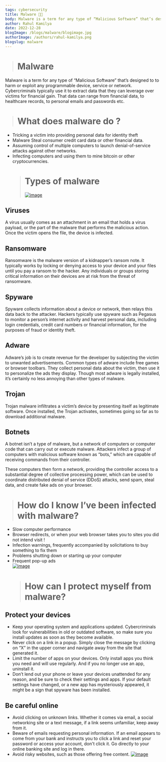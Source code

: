 ```yaml
---
tags: cybersecurity
title: Malware 🧑‍💻
body: Malware is a term for any type of “Malicious Software” that’s designed to to harm or exploit any programmable device, service or network. Cybercriminals typically use it to extract data that they can leverage over victims for financial gain. That data can range from financial data, to healthcare records, to personal emails and passwords etc.
author: Rahul Kamilya
date: 2022-12-28
blogImage: /blogs/malware/blogimage.jpg
authorImage: /authors/rahul-kamilya.png
blogslug: malware
---
```


> # Malware

Malware is a term for any type of “Malicious Software” that’s designed to to harm or exploit any programmable device, service or network. Cybercriminals typically use it to extract data that they can leverage over victims for financial gain. That data can range from financial data, to healthcare records, to personal emails and passwords etc.

> # What does malware do ?

- Tricking a victim into providing personal data for identity theft
- Malware Steal consumer credit card data or other financial data.
- Assuming control of multiple computers to launch denial-of-service attacks against other networks.
- Infecting computers and using them to mine bitcoin or other cryptocurrencies.
  > # Types of malware
  >
  > [![image](https://www.linkpicture.com/q/Types_of_Malware-A1_EN.webp)](https://www.linkpicture.com/view.php?img=LPic63ab0f2324c3b1033377415)

## Viruses

A virus usually comes as an attachment in an email that holds a virus payload, or the part of the malware that performs the malicious action. Once the victim opens the file, the device is infected.

## Ransomware

Ransomware is the malware version of a kidnapper’s ransom note. It typically works by locking or denying access to your device and your files until you pay a ransom to the hacker. Any individuals or groups storing critical information on their devices are at risk from the threat of ransomware.

## Spyware

Spyware collects information about a device or network, then relays this data back to the attacker. Hackers typically use spyware such as Pegasus to monitor a person’s internet activity and harvest personal data, including login credentials, credit card numbers or financial information, for the purposes of fraud or identity theft.

## Adware

Adware’s job is to create revenue for the developer by subjecting the victim to unwanted advertisements. Common types of adware include free games or browser toolbars. They collect personal data about the victim, then use it to personalize the ads they display. Though most adware is legally installed, it’s certainly no less annoying than other types of malware.

## Trojan

Trojan malware infiltrates a victim’s device by presenting itself as legitimate software. Once installed, the Trojan activates, sometimes going so far as to download additional malware.

## Botnets

A botnet isn’t a type of malware, but a network of computers or computer code that can carry out or execute malware. Attackers infect a group of computers with malicious software known as “bots,” which are capable of receiving commands from their controller.

These computers then form a network, providing the controller access to a substantial degree of collective processing power, which can be used to coordinate distributed denial of service (DDoS) attacks, send spam, steal data, and create fake ads on your browser.

> # How do I know I’ve been infected with malware?

- Slow computer performance
- Browser redirects, or when your web browser takes you to sites you did not intend visit !
- Infection warnings, frequently accompanied by solicitations to buy something to fix them
- Problems shutting down or starting up your computer
- Frequent pop-up ads <br/>
  [![image](https://www.linkpicture.com/q/icon-shield.svg)](https://www.linkpicture.com/view.php?img=LPic63ab1044c01d91301582760)
  > # How can I protect myself from malware?

## Protect your devices

- Keep your operating system and applications updated. Cybercriminals look for vulnerabilities in old or outdated software, so make sure you install updates as soon as they become available.
- Never click on a link in a popup. Simply close the message by clicking on “X” in the upper corner and navigate away from the site that generated it.
- Limit the number of apps on your devices. Only install apps you think you need and will use regularly. And if you no longer use an app, uninstall it.
- Don’t lend out your phone or leave your devices unattended for any reason, and be sure to check their settings and apps. If your default settings have changed, or a new app has mysteriously appeared, it might be a sign that spyware has been installed.

## Be careful online

- Avoid clicking on unknown links. Whether it comes via email, a social networking site or a text message, if a link seems unfamiliar, keep away from it.
- Beware of emails requesting personal information. If an email appears to come from your bank and instructs you to click a link and reset your password or access your account, don't click it. Go directly to your online banking site and log in there.
- Avoid risky websites, such as those offering free content.
  [![image](https://www.linkpicture.com/q/tmp653042434699165696.png)](https://www.linkpicture.com/view.php?img=LPic63ab116228a06296721500)
